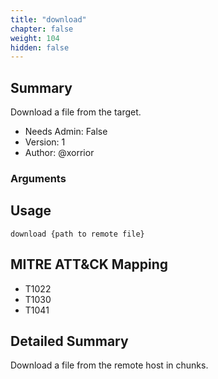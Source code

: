 ```yaml
---
title: "download"
chapter: false
weight: 104
hidden: false
---
```


## Summary
Download a file from the target.
  
- Needs Admin: False  
- Version: 1  
- Author: @xorrior  

### Arguments

## Usage

```
download {path to remote file}
```

## MITRE ATT&CK Mapping

- T1022  
- T1030  
- T1041  
## Detailed Summary

Download a file from the remote host in chunks. 
